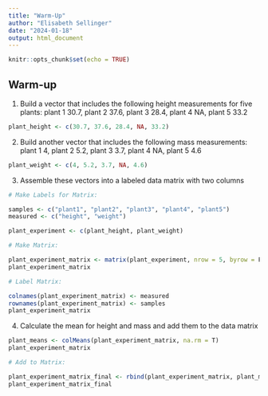 ```yaml
---
title: "Warm-Up"
author: "Elisabeth Sellinger"
date: "2024-01-18"
output: html_document
---
```


```r
knitr::opts_chunk$set(echo = TRUE)
```
## Warm-up
1. Build a vector that includes the following height measurements for five plants:
plant 1 30.7, plant 2 37.6, plant 3 28.4, plant 4 NA, plant 5 33.2
```r
plant_height <- c(30.7, 37.6, 28.4, NA, 33.2)
```

2. Build another vector that includes the following mass measurements:
plant 1 4, plant 2 5.2, plant 3 3.7, plant 4 NA, plant 5 4.6
```r
plant_weight <- c(4, 5.2, 3.7, NA, 4.6)
```

3. Assemble these vectors into a labeled data matrix with two columns
```r
# Make Labels for Matrix:

samples <- c("plant1", "plant2", "plant3", "plant4", "plant5")
measured <- c("height", "weight")

plant_experiment <- c(plant_height, plant_weight)

# Make Matrix:

plant_experiment_matrix <- matrix(plant_experiment, nrow = 5, byrow = F)
plant_experiment_matrix

# Label Matrix:

colnames(plant_experiment_matrix) <- measured
rownames(plant_experiment_matrix) <- samples
plant_experiment_matrix
```

4. Calculate the mean for height and mass and add them to the data matrix
```r
plant_means <- colMeans(plant_experiment_matrix, na.rm = T)
plant_experiment_matrix

# Add to Matrix:

plant_experiment_matrix_final <- rbind(plant_experiment_matrix, plant_means)
plant_experiment_matrix_final
```